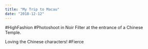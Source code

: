 ```yaml
---
title: "My Trip to Macau"
date: "2018-12-12"
---
```


#HighFashion #Photoshoot in Noir Filter at the entrance of a Chinese Temple. 

Loving the Chinese characters! #Fierce